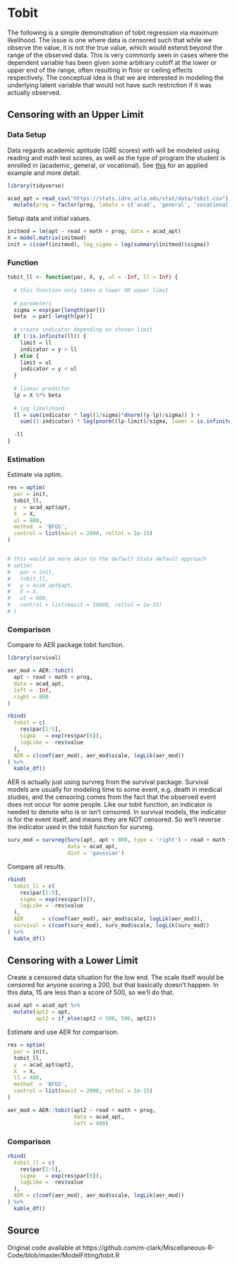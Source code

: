 # Tobit


The following is a simple demonstration of tobit regression via maximum
likelihood. The issue is one where data is censored such that while we observe
the value, it is not the true value, which would extend beyond the range of the
observed data. This is very commonly seen in cases where the dependent variable
has been given some arbitrary cutoff at the lower or upper end of the range,
often resulting in floor or ceiling effects respectively. The conceptual idea is
that we are interested in modeling the underlying latent variable that would not
have such restriction if it was actually observed.


## Censoring with an Upper Limit

### Data Setup 

Data regards academic aptitude (GRE scores) with will be modeled using reading
and math test scores, as well as the type of program the student is enrolled in
(academic, general, or vocational).  See
[this](https://stats.idre.ucla.edu/r/dae/tobit-models/) for an applied example
and more detail.

```r
library(tidyverse)

acad_apt = read_csv("https://stats.idre.ucla.edu/stat/data/tobit.csv") %>%
  mutate(prog = factor(prog, labels = c('acad', 'general', 'vocational')))
```


Setup data and initial values.

```r
initmod = lm(apt ~ read + math + prog, data = acad_apt)
X = model.matrix(initmod)
init = c(coef(initmod), log_sigma = log(summary(initmod)$sigma))
```


### Function

```r
tobit_ll <- function(par, X, y, ul = -Inf, ll = Inf) {
  
  # this function only takes a lower OR upper limit
  
  # parameters
  sigma = exp(par[length(par)]) 
  beta  = par[-length(par)]
  
  # create indicator depending on chosen limit
  if (!is.infinite(ll)) {
    limit = ll
    indicator = y > ll
  } else {
    limit = ul
    indicator = y < ul
  }
  
  # linear predictor
  lp = X %*% beta
  
  # log likelihood
  ll = sum(indicator * log((1/sigma)*dnorm((y-lp)/sigma)) ) + 
    sum((1-indicator) * log(pnorm((lp-limit)/sigma, lower = is.infinite(ll))))
  
  -ll
}
```

### Estimation

Estimate via <span class="func" style = "">optim</span>.

```r
res = optim(
  par = init,
  tobit_ll,
  y  = acad_apt$apt,
  X  = X,
  ul = 800,
  method  = 'BFGS',
  control = list(maxit = 2000, reltol = 1e-15)
)


# this would be more akin to the default Stata default approach
# optim(
#   par = init,
#   tobit_ll,
#   y = acad_apt$apt,
#   X = X,
#   ul = 800,
#   control = list(maxit = 16000, reltol = 1e-15)
# )
```



### Comparison

Compare to <span class="pack" style = "">AER</span> package tobit function.

```r
library(survival)

aer_mod = AER::tobit(
  apt ~ read + math + prog,
  data = acad_apt,
  left = -Inf,
  right = 800
)

rbind(
  tobit = c(
    res$par[1:5],
    sigma   = exp(res$par[6]),
    logLike = -res$value
  ),
  AER = c(coef(aer_mod), aer_mod$scale, logLik(aer_mod))
) %>% 
  kable_df()
```


<span class="pack" style = "">AER</span> is actually just using <span
class="func" style = "">survreg</span> from the <span class="pack" style =
"">survival</span> package. Survival models are usually for modeling time to
some event, e.g. death in medical studies, and the censoring comes from the fact
that the observed event does not occur for some people. Like our tobit function,
an indicator is needed to denote who is or isn't censored. In survival models,
the indicator is for the event itself, and means they are NOT censored.  So
we'll reverse the indicator used in the tobit function for <span class="func"
style = "">survreg</span>.

```r
surv_mod = survreg(Surv(apt, apt < 800, type = 'right') ~ read + math + prog,
                   data = acad_apt,
                   dist = 'gaussian')
```



Compare all results.

```r
rbind(
  tobit_ll = c(
    res$par[1:5],
    sigma = exp(res$par[6]),
    logLike = -res$value
  ),
  AER      = c(coef(aer_mod), aer_mod$scale, logLik(aer_mod)),
  survival = c(coef(surv_mod), surv_mod$scale, logLik(surv_mod))
) %>% 
  kable_df()
```





## Censoring with a Lower Limit

Create a censored data situation for the low end.  The scale itself would be censored for anyone scoring a 200, but that basically doesn't happen. In this data, 15 are less than a score of 500, so we'll do that.

```r
acad_apt = acad_apt %>%
  mutate(apt2 = apt,
         apt2 = if_else(apt2 < 500, 500, apt2))
```

Estimate and use <span class="pack" style = "">AER</span> for comparison.

```r
res = optim(
  par = init,
  tobit_ll,
  y  = acad_apt$apt2,
  X  = X,
  ll = 400,
  method  = 'BFGS',
  control = list(maxit = 2000, reltol = 1e-15)
)

aer_mod = AER::tobit(apt2 ~ read + math + prog,
                     data = acad_apt,
                     left = 400)
```


### Comparison

```r
rbind(
  tobit_ll = c(
    res$par[1:5],
    sigma   = exp(res$par[6]),
    logLike = -res$value
  ),
  AER = c(coef(aer_mod), aer_mod$scale, logLik(aer_mod))
) %>% 
  kable_df()
```

## Source

Original code available at https://github.com/m-clark/Miscellaneous-R-Code/blob/master/ModelFitting/tobit.R

